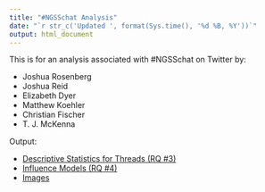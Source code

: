 ```yaml
---
title: "#NGSSchat Analysis"
date: "`r str_c('Updated ', format(Sys.time(), '%d %B, %Y'))`"
output: html_document
---
```


This is for an analysis associated with #NGSSchat on Twitter by:

- Joshua Rosenberg
- Joshua Reid
- Elizabeth Dyer
- Matthew Koehler
- Christian Fischer
- T. J. McKenna

Output:

  - [Descriptive Statistics for Threads (RQ #3)](thread-summary.html)
  - [Influence Models (RQ #4)](influence-models.html)
  - [Images](display-images.html)